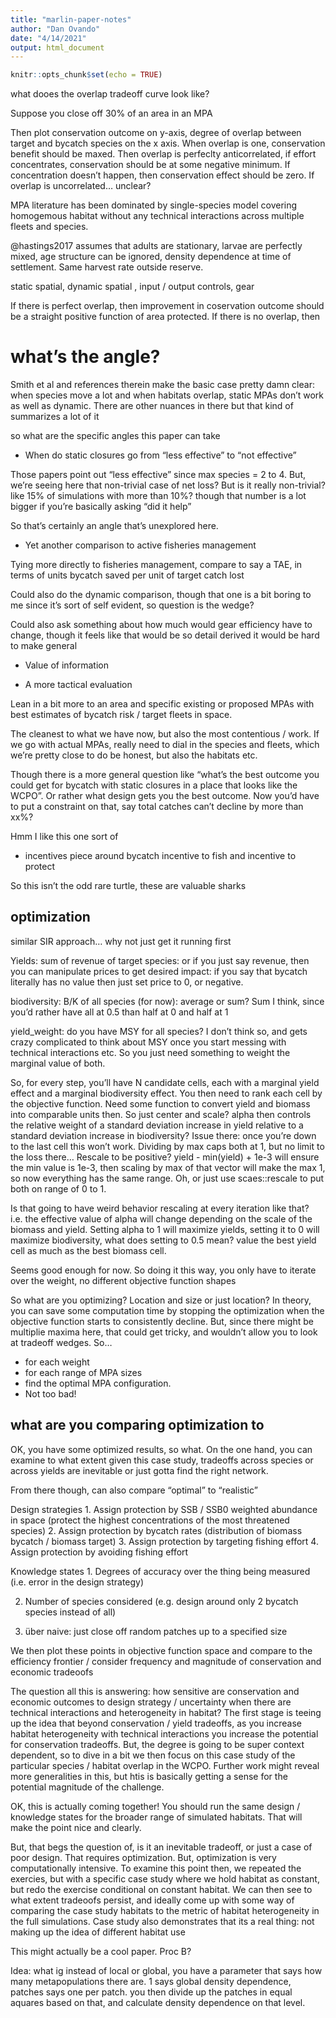```yaml
---
title: "marlin-paper-notes"
author: "Dan Ovando"
date: "4/14/2021"
output: html_document
---
```


```r
knitr::opts_chunk$set(echo = TRUE)
```

what dooes the overlap tradeoff curve look like? 

Suppose you close off 30% of an area in an MPA

Then plot conservation outcome on y-axis, degree of overlap between target and bycatch species on the x axis. When overlap is one, conservation benefit should be maxed. Then overlap is perfeclty anticorrelated, if effort concentrates, conservation should be at some negative minimum. If concentration doesn't happen, then conservation effect should be zero. If overlap is uncorrelated... unclear?

MPA literature has been dominated by single-species model covering homogemous habitat without any technical interactions across multiple fleets and species. 

@hastings2017 assumes that adults are stationary, larvae are perfectly mixed, age structure can be ignored, density dependence at time of settlement. Same harvest rate outside reserve. 

static spatial, dynamic spatial , input / output controls, gear

If there is perfect overlap, then improvement in coservation outcome should be a straight positive function of area protected. If there is no overlap, then 


# what's the angle?

Smith et al and references therein make the basic case pretty damn clear: when species move a lot and when habitats overlap, static MPAs don't work as well as dynamic. There are other nuances in there but that kind of summarizes a lot of it

so what are the specific angles this paper can take

- When do static closures go from "less effective" to "not effective"

Those papers point out "less effective" since max species = 2 to 4. But, we're seeing here that non-trivial case of net loss? But is it really non-trivial? like 15% of simulations with more than 10%? though that number is a lot bigger if you're basically asking "did it help"

So that's certainly an angle that's unexplored here. 


- Yet another comparison to active fisheries management

Tying more directly to fisheries management, compare to say a TAE, in terms of units bycatch saved per unit of target catch lost 

Could also do the dynamic comparison, though that one is a bit boring to me since it's sort of self evident, so question is the wedge?

Could also ask something about how much would gear efficiency have to change, though it feels like that would be so detail derived it would be hard to make general

- Value of information




- A more tactical evaluation

Lean in a bit more to an area and specific existing or proposed MPAs with best estimates of bycatch risk / target fleets in space. 

The cleanest to what we have now, but also the most contentious / work. If we go with actual MPAs, really need to dial in the species and fleets, which we're pretty close to do be honest, but also the habitats etc. 

Though there is a more general question like "what's the best outcome you could get for bycatch with static closures in a place that looks like the WCPO". Or rather what design gets you the best outcome. Now you'd have to put a constraint on that, say total catches can't decline by more than xx%?

Hmm I like this one sort of

- incentives piece around bycatch
incentive to fish and incentive to protect

So this isn't the odd rare turtle, these are valuable sharks


## optimization

similar SIR approach... why not just get it running first

Yields: sum of revenue of target species: or if you just say revenue, then you can manipulate prices to get desired impact: if you say that bycatch literally has no value then just set price to 0, or negative. 

biodiversity: B/K of all species (for now): average or sum? Sum I think, since you'd rather have all at 0.5 than half at 0 and half at 1

yield_weight: do you have MSY for all species? I don't think so, and gets crazy complicated to think about MSY once you start messing with technical interactions etc. So you just need something to weight the marginal value of both. 

So, for every step, you'll have N candidate cells, each with a marginal yield effect and a marginal biodiversity effect. You then need to rank each cell by the objective function. Need some function to convert yield and biomass into comparable units then. So just center and scale? alpha then controls the relative weight of a standard deviation increase in yield relative to a standard deviation increase in biodiversity? Issue there: once you're down to the last cell this won't work. Dividing by max caps both at 1, but no limit to the loss there... Rescale to be positive? yield - min(yield) + 1e-3 will ensure the min value is 1e-3, then scaling by max of that vector will make the max 1, so now everything has the same range. Oh, or just use scaes::rescale to put both on range of 0 to 1. 

Is that going to have weird behavior rescaling at every iteration like that? i.e. the effective value of alpha will change depending on the scale of the biomass and yield. Setting alpha to 1 will maximize yields, setting it to 0 will maximize biodiversity, what does setting to 0.5 mean? value the best yield cell as much as the best biomass cell. 

Seems good enough for now. So doing it this way, you only have to iterate over the weight, no different objective function shapes

So what are you optimizing? Location and size or just location? In theory, you can save some computation time by stopping the optimization when the objective function starts to consistently decline. But, since there might be multiplie maxima here, that could get tricky, and wouldn't allow you to look at tradeoff wedges. So...

- for each weight
- for each range of MPA sizes
- find the optimal MPA configuration. 
- Not too bad!

## what are you comparing optimization to

OK, you have some optimized results, so what. On the one hand, you can examine to what extent given this case study, tradeoffs across species or across yields are inevitable or just gotta find the right network. 

From there though, can also compare "optimal" to "realistic"

Design strategies
1. Assign protection by SSB / SSB0 weighted abundance in space (protect the highest concentrations of the most threatened species)
2. Assign protection by bycatch rates (distribution of biomass bycatch / biomass target)
3. Assign protection by targeting fishing effort
4. Assign protection by avoiding fishing effort

Knowledge states
1. Degrees of accuracy over the thing being measured (i.e. error in the design strategy)

2. Number of species considered (e.g. design around only 2 bycatch species instead of all)

3. über naive: just close off random patches up to a specified size

We then plot these points in objective function space and compare to the efficiency frontier / consider frequency and magnitude of conservation and economic tradeoofs

The question all this is answering: how sensitive are conservation and economic outcomes to design strategy / uncertainty when there are technical interactions and heterogeneity in habitat? The first stage is teeing up the idea that beyond conservation / yield tradeoffs, as you increase habitat heterogeneity with technical interactions you increase the potential for conservation tradeoffs. But, the degree is going to be super context dependent, so to dive in a bit we then focus on this case study of the particular species / habitat overlap in the WCPO. Further work might reveal more generalities in this, but htis is basically getting a sense for the potential magnitude of the challenge. 


OK, this is actually coming together! You should run the same design / knowledge states for the broader range of simulated habitats. That will make the point nice and clearly. 

But, that begs the question of, is it an inevitable tradeoff, or just a case of poor design. That requires optimization. But, optimization is very computationally intensive. To examine this point then, we repeated the exercies, but with a specific case study where we hold habitat as constant, but redo the exercise conditional on constant habitat. We can then see to what extent tradeoofs persist, and ideally come up with some way of comparing the case study habitats to the metric of habitat heterogeneity in the full simulations. Case study also demonstrates that its a real thing: not making up the idea of different habitat use

This might actually be a cool paper. Proc B?

Idea: what ig instead of local or global, you have a parameter that says how many metapopulations there are. 1 says global density dependence, patches says one per patch. you then divide up the patches in equal aquares based on that, and calculate density dependence on that level. 
